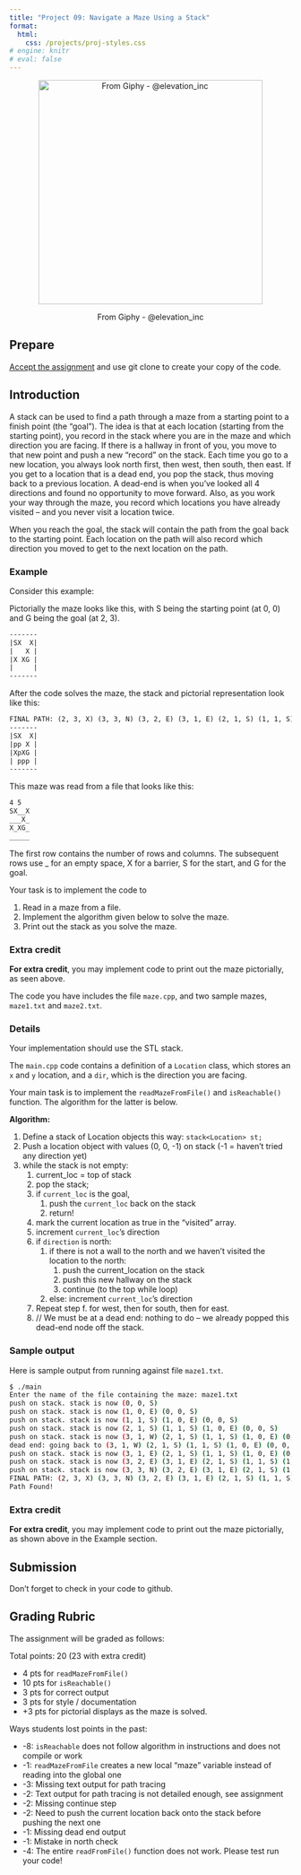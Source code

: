 ```yaml
---
title: "Project 09: Navigate a Maze Using a Stack"
format: 
  html:
    css: /projects/proj-styles.css
# engine: knitr
# eval: false
---
```


<center>

<figure>

<img src="/images/projects/proj09-header.gif" alt="From Giphy - @elevation_inc" width="400"/>

<figcaption>From Giphy - @elevation_inc</figcaption>

</figure>

</center>

## Prepare

[Accept the assignment](https://classroom.github.com/a/sg17cglC){target="_blank"} and use git clone to create your copy of the code.

## Introduction

A stack can be used to find a path through a maze from a starting point to a finish point (the "goal"). The idea is that at each location (starting from the starting point), you record in the stack where you are in the maze and which direction you are facing. If there is a hallway in front of you, you move to that new point and push a new "record" on the stack. Each time you go to a new location, you always look north first, then west, then south, then east. If you get to a location that is a dead end, you pop the stack, thus moving back to a previous location. A dead-end is when you've looked all 4 directions and found no opportunity to move forward. Also, as you work your way through the maze, you record which locations you have already visited -- and you never visit a location twice.

When you reach the goal, the stack will contain the path from the goal back to the starting point. Each location on the path will also record which direction you moved to get to the next location on the path.

### Example

Consider this example:

Pictorially the maze looks like this, with S being the starting point (at 0, 0) and G being the goal (at 2, 3).

``` default
-------
|SX  X|
|   X |
|X XG |
|     |
-------
```

After the code solves the maze, the stack and pictorial representation look like this:

``` default
FINAL PATH: (2, 3, X) (3, 3, N) (3, 2, E) (3, 1, E) (2, 1, S) (1, 1, S) (1, 0, E) (0, 0, S)
-------
|SX  X|
|pp X |
|XpXG |
| ppp |
-------
```

This maze was read from a file that looks like this:

``` default
4 5
SX__X
___X_
X_XG_
_____
```

The first row contains the number of rows and columns. The subsequent rows use \_ for an empty space, X for a barrier, S for the start, and G for the goal.

Your task is to implement the code to

1.  Read in a maze from a file.
2.  Implement the algorithm given below to solve the maze.
3.  Print out the stack as you solve the maze.

::: callout-important
### Extra credit

**For extra credit**, you may implement code to print out the maze pictorially, as seen above.
:::

The code you have includes the file `maze.cpp`, and two sample mazes, `maze1.txt` and `maze2.txt`.

### Details

Your implementation should use the STL stack.

The `main.cpp` code contains a definition of a `Location` class, which stores an `x` and `y` location, and a `dir`, which is the direction you are facing.

Your main task is to implement the `readMazeFromFile()` and `isReachable()` function. The algorithm for the latter is below.

**Algorithm:**

1.  Define a stack of Location objects this way: `stack<Location> st;`
2.  Push a location object with values (0, 0, -1) on stack (-1 = haven't tried any direction yet)
3.  while the stack is not empty:
    1.  current_loc = top of stack
    2.  pop the stack;
    3.  if `current_loc` is the goal,
        1.  push the `current_loc` back on the stack
        2.  return!
    4.  mark the current location as true in the "visited" array.
    5.  increment `current_loc`'s direction
    6.  if `direction` is north:
        1.  if there is not a wall to the north and we haven't visited the location to the north:
            1.  push the current_location on the stack
            2.  push this new hallway on the stack
            3.  continue (to the top while loop)
        2.  else: increment `current_loc`'s direction
    7.  Repeat step f. for west, then for south, then for east.
    8.  // We must be at a dead end: nothing to do -- we already popped this dead-end node off the stack.

### Sample output

Here is sample output from running against file `maze1.txt`.

``` bash
$ ./main
Enter the name of the file containing the maze: maze1.txt
push on stack. stack is now (0, 0, S)
push on stack. stack is now (1, 0, E) (0, 0, S)
push on stack. stack is now (1, 1, S) (1, 0, E) (0, 0, S)
push on stack. stack is now (2, 1, S) (1, 1, S) (1, 0, E) (0, 0, S)
push on stack. stack is now (3, 1, W) (2, 1, S) (1, 1, S) (1, 0, E) (0, 0, S)
dead end: going back to (3, 1, W) (2, 1, S) (1, 1, S) (1, 0, E) (0, 0, S)
push on stack. stack is now (3, 1, E) (2, 1, S) (1, 1, S) (1, 0, E) (0, 0, S)
push on stack. stack is now (3, 2, E) (3, 1, E) (2, 1, S) (1, 1, S) (1, 0, E) (0, 0, S)
push on stack. stack is now (3, 3, N) (3, 2, E) (3, 1, E) (2, 1, S) (1, 1, S) (1, 0, E) (0, 0, S)
FINAL PATH: (2, 3, X) (3, 3, N) (3, 2, E) (3, 1, E) (2, 1, S) (1, 1, S) (1, 0, E) (0, 0, S)
Path Found!
```

::: callout-important
### Extra credit

**For extra credit**, you may implement code to print out the maze pictorially, as shown above in the Example section.
:::

## Submission

Don't forget to check in your code to github.

## Grading Rubric

The assignment will be graded as follows:

Total points: 20 (23 with extra credit)

-   4 pts for `readMazeFromFile()`
-   10 pts for `isReachable()`
-   3 pts for correct output
-   3 pts for style / documentation
-   +3 pts for pictorial displays as the maze is solved.

Ways students lost points in the past:

-   -8: `isReachable` does not follow algorithm in instructions and does not compile or work
-   -1: `readMazeFromFile` creates a new local "maze" variable instead of reading into the global one
-   -3: Missing text output for path tracing
-   -2: Text output for path tracing is not detailed enough, see assignment
-   -2: Missing continue step
-   -2: Need to push the current location back onto the stack before pushing the next one
-   -1: Missing dead end output
-   -1: Mistake in north check
-   -4: The entire `readFromFile()` function does not work. Please test run your code!